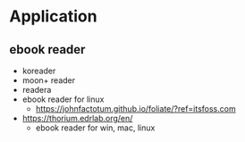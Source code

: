 # Application

## ebook reader

- koreader
- moon+ reader
- readera
- ebook reader for linux
  - https://johnfactotum.github.io/foliate/?ref=itsfoss.com
- https://thorium.edrlab.org/en/
  - ebook reader for win, mac, linux
